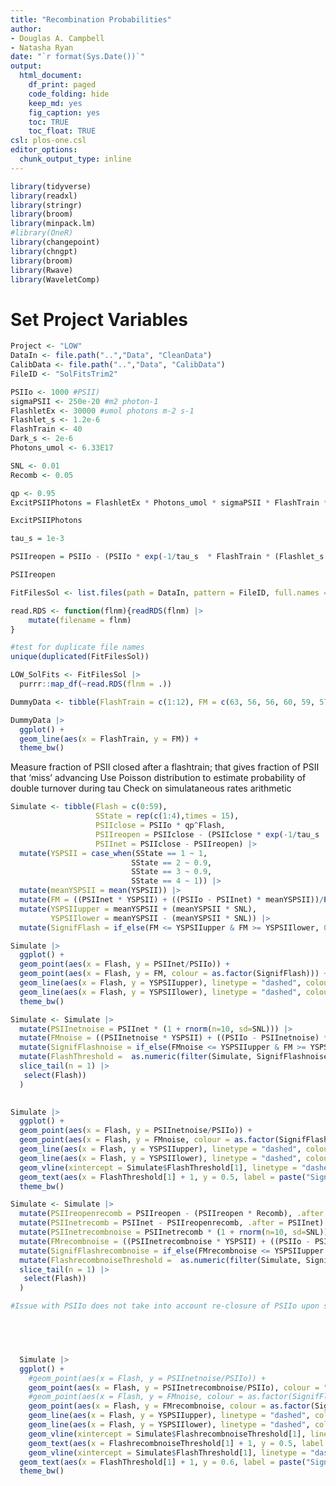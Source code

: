 ```yaml
---
title: "Recombination Probabilities"
author:
- Douglas A. Campbell
- Natasha Ryan
date: "`r format(Sys.Date())`"
output:
  html_document:
    df_print: paged
    code_folding: hide
    keep_md: yes
    fig_caption: yes
    toc: TRUE
    toc_float: TRUE   
csl: plos-one.csl
editor_options: 
  chunk_output_type: inline
---
```




```r

library(tidyverse)
library(readxl)
library(stringr)
library(broom)
library(minpack.lm)
#library(OneR)
library(changepoint)
library(chngpt)
library(broom)
library(Rwave)
library(WaveletComp)

```

# Set Project Variables
```r
Project <- "LOW"
DataIn <- file.path("..","Data", "CleanData")
CalibData <- file.path("..","Data", "CalibData")
FileID <- "SolFitsTrim2"

```


```r
PSIIo <- 1000 #PSII)
sigmaPSII <- 250e-20 #m2 photon-1
FlashletEx <- 30000 #umol photons m-2 s-1
Flashlet_s <- 1.2e-6
FlashTrain <- 40
Dark_s <- 2e-6
Photons_umol <- 6.33E17

SNL <- 0.01
Recomb <- 0.05

qp <- 0.95
ExcitPSIIPhotons = FlashletEx * Photons_umol * sigmaPSII * FlashTrain * Flashlet_s

ExcitPSIIPhotons

tau_s = 1e-3

PSIIreopen = PSIIo - (PSIIo * exp(-1/tau_s  * FlashTrain * (Flashlet_s + Dark_s)))

PSIIreopen
```

```r

FitFilesSol <- list.files(path = DataIn, pattern = FileID, full.names = TRUE)

read.RDS <- function(flnm){readRDS(flnm) |>
    mutate(filename = flnm)
}

#test for duplicate file names
unique(duplicated(FitFilesSol))

LOW_SolFits <- FitFilesSol |>
  purrr::map_df(~read.RDS(flnm = .))


```

```r
DummyData <- tibble(FlashTrain = c(1:12), FM = c(63, 56, 56, 60, 59, 57, 58, 59, 58, 57, 58, 58))

DummyData |>
  ggplot() +
  geom_line(aes(x = FlashTrain, y = FM)) +
  theme_bw()
```


Measure fraction of PSII closed after a flashtrain; that gives fraction of PSII that 'miss' advancing
Use Poisson distribution to estimate probability of double turnover during tau
Check on simulataneous rates arithmetic

```r
Simulate <- tibble(Flash = c(0:59),
                   SState = rep(c(1:4),times = 15),
                   PSIIclose = PSIIo * qp^Flash,
                   PSIIreopen = PSIIclose - (PSIIclose * exp(-1/tau_s  * FlashTrain * (Flashlet_s + Dark_s))),
                   PSIInet = PSIIclose - PSIIreopen) |>
  mutate(YSPSII = case_when(SState == 1 ~ 1,
                           SState == 2 ~ 0.9,
                           SState == 3 ~ 0.9,
                           SState == 4 ~ 1)) |>
  mutate(meanYSPSII = mean(YSPSII)) |>
  mutate(FM = ((PSIInet * YSPSII) + ((PSIIo - PSIInet) * meanYSPSII))/PSIIo) |>
  mutate(YSPSIIupper = meanYSPSII + (meanYSPSII * SNL),
         YSPSIIlower = meanYSPSII - (meanYSPSII * SNL)) |>
  mutate(SignifFlash = if_else(FM <= YSPSIIupper & FM >= YSPSIIlower, 0, 1))

```


```r
Simulate |>
  ggplot() +
  geom_point(aes(x = Flash, y = PSIInet/PSIIo)) +
  geom_point(aes(x = Flash, y = FM, colour = as.factor(SignifFlash))) +
  geom_line(aes(x = Flash, y = YSPSIIupper), linetype = "dashed", colour = "green") +
  geom_line(aes(x = Flash, y = YSPSIIlower), linetype = "dashed", colour = "green") +
  theme_bw()
```


```r
Simulate <- Simulate |>
  mutate(PSIInetnoise = PSIInet * (1 + rnorm(n=10, sd=SNL))) |>
  mutate(FMnoise = ((PSIInetnoise * YSPSII) + ((PSIIo - PSIInetnoise) * meanYSPSII))/PSIIo) |> 
  mutate(SignifFlashnoise = if_else(FMnoise <= YSPSIIupper & FM >= YSPSIIlower, 0, 1)) |>
  mutate(FlashThreshold =  as.numeric(filter(Simulate, SignifFlashnoise == 1) |>
  slice_tail(n = 1) |>
   select(Flash))
  )
  

Simulate |> 
  ggplot() +
  geom_point(aes(x = Flash, y = PSIInetnoise/PSIIo)) +
  geom_point(aes(x = Flash, y = FMnoise, colour = as.factor(SignifFlashnoise))) +
  geom_line(aes(x = Flash, y = YSPSIIupper), linetype = "dashed", colour = "green") +
  geom_line(aes(x = Flash, y = YSPSIIlower), linetype = "dashed", colour = "green") +
  geom_vline(xintercept = Simulate$FlashThreshold[1], linetype = "dashed", colour = "green") +
  geom_text(aes(x = FlashThreshold[1] + 1, y = 0.5, label = paste("Significance Threshold", FlashThreshold[1]))) +
  theme_bw()
```
```r
Simulate <- Simulate |>
  mutate(PSIIreopenrecomb = PSIIreopen - (PSIIreopen * Recomb), .after = PSIIreopen) |>
  mutate(PSIInetrecomb = PSIInet - PSIIreopenrecomb, .after = PSIInet) |>
  mutate(PSIInetrecombnoise = PSIInetrecomb * (1 + rnorm(n=10, sd=SNL))) |>
  mutate(FMrecombnoise = ((PSIInetrecombnoise * YSPSII) + ((PSIIo - PSIInetrecombnoise) * meanYSPSII))/PSIIo) |>
  mutate(SignifFlashrecombnoise = if_else(FMrecombnoise <= YSPSIIupper & FMrecombnoise >= YSPSIIlower, 0, 1)) |>
  mutate(FlashrecombnoiseThreshold =  as.numeric(filter(Simulate, SignifFlashrecombnoise == 1) |>
  slice_tail(n = 1) |>
   select(Flash))
  )

#Issue with PSIIo does not take into account re-closure of PSIIo upon subsequent flashes




  
  Simulate |> 
  ggplot() +
    #geom_point(aes(x = Flash, y = PSIInetnoise/PSIIo)) + 
    geom_point(aes(x = Flash, y = PSIInetrecombnoise/PSIIo), colour = "red") +
    #geom_point(aes(x = Flash, y = FMnoise, colour = as.factor(SignifFlashnoise))) +
    geom_point(aes(x = Flash, y = FMrecombnoise, colour = as.factor(SignifFlashrecombnoise))) +
    geom_line(aes(x = Flash, y = YSPSIIupper), linetype = "dashed", colour = "green") +
    geom_line(aes(x = Flash, y = YSPSIIlower), linetype = "dashed", colour = "green") +
    geom_vline(xintercept = Simulate$FlashrecombnoiseThreshold[1], linetype = "dashed", colour = "red") +
    geom_text(aes(x = FlashrecombnoiseThreshold[1] + 1, y = 0.5, label = paste("Significance Threshold with Recombination", FlashrecombnoiseThreshold[1]))) +
    geom_vline(xintercept = Simulate$FlashThreshold[1], linetype = "dashed", colour = "darkgreen") +
  geom_text(aes(x = FlashThreshold[1] + 1, y = 0.6, label = paste("Significance Threshold", FlashThreshold[1]))) +
  theme_bw()
```

